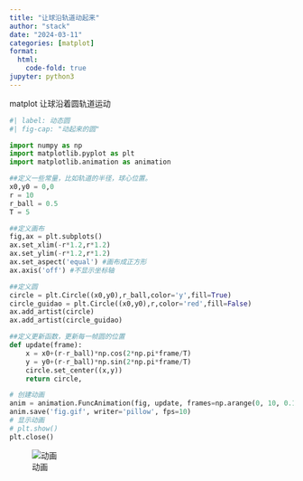 ```yaml
---
title: "让球沿轨道动起来"
author: "stack"
date: "2024-03-11"
categories: [matplot]
format:
  html:
    code-fold: true
jupyter: python3
---
```

matplot 让球沿着圆轨道运动

```python
#| label: 动态圆
#| fig-cap: "动起来的圆"

import numpy as np
import matplotlib.pyplot as plt
import matplotlib.animation as animation

##定义一些常量，比如轨道的半径，球心位置。
x0,y0 = 0,0
r = 10
r_ball = 0.5
T = 5

##定义画布
fig,ax = plt.subplots()
ax.set_xlim(-r*1.2,r*1.2)
ax.set_ylim(-r*1.2,r*1.2)
ax.set_aspect('equal') #画布成正方形
ax.axis('off') #不显示坐标轴

##定义圆
circle = plt.Circle((x0,y0),r_ball,color='y',fill=True)
circle_guidao = plt.Circle((x0,y0),r,color='red',fill=False)
ax.add_artist(circle)
ax.add_artist(circle_guidao)

##定义更新函数，更新每一帧圆的位置
def update(frame):
    x = x0+(r-r_ball)*np.cos(2*np.pi*frame/T)
    y = y0+(r-r_ball)*np.sin(2*np.pi*frame/T)
    circle.set_center((x,y))
    return circle,

# 创建动画
anim = animation.FuncAnimation(fig, update, frames=np.arange(0, 10, 0.1), interval=50,blit=True)
anim.save('fig.gif', writer='pillow', fps=10) 
# 显示动画
# plt.show()
plt.close()

```
![动画](fig.gif)